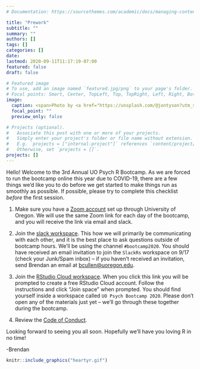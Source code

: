 ```yaml
---
# Documentation: https://sourcethemes.com/academic/docs/managing-content/

title: "Prework"
subtitle: ""
summary: ""
authors: []
tags: []
categories: []
date: 
lastmod: 2020-09-11T11:17:19-07:00
featured: false
draft: false

# Featured image
# To use, add an image named `featured.jpg/png` to your page's folder.
# Focal points: Smart, Center, TopLeft, Top, TopRight, Left, Right, BottomLeft, Bottom, BottomRight.
image:
  caption: <span>Photo by <a href="https://unsplash.com/@jontyson?utm_source=unsplash&amp;utm_medium=referral&amp;utm_content=creditCopyText">Jon Tyson</a> on <a href="https://unsplash.com/s/photos/welcome?utm_source=unsplash&amp;utm_medium=referral&amp;utm_content=creditCopyText">Unsplash</a></span>
  focal_point: ""
  preview_only: false

# Projects (optional).
#   Associate this post with one or more of your projects.
#   Simply enter your project's folder or file name without extension.
#   E.g. `projects = ["internal-project"]` references `content/project/deep-learning/index.md`.
#   Otherwise, set `projects = []`.
projects: []
---
```


Hello! Welcome to the 3rd Annual UO Psych R Bootcamp. As we are forced to run the bootcamp online this year due to COVID-19, there are a few things we'd like you to do before we get started to make things run as smoothly as possible. If possible, please try to complete this checklist *before* the first session.

1) Make sure you have a [Zoom account](https://service.uoregon.edu/TDClient/2030/Portal/KB/ArticleDet?ID=101392) set up through University of Oregon. We will use the same Zoom link for each day of the bootcamp, and you will receive the link via email and slack.

2) Join the [slack workspace](https://uodatascience.slack.com/). This how we will primarily be communicating with each other, and it is the best place to ask questions outside of bootcamp hours. We'll be using the channel `#bootcamp2020`. You should have received an email invitation to join the `SlackRs` workspace on 9/17 (check your Junk/Spam inbox) -- if you haven't received an invitation, send Brendan an email at [bcullen@uoregon.edu](mailto:bcullen@uoregon.edu). 

3) Join the [RStudio Cloud workspace](https://bit.ly/3caJRCN). When you click this link you will be prompted to create a free RStudio Cloud account. Follow the instructions and click "Join space" when prompted. You should find yourself inside a workspace called `UO Psych Bootcamp 2020`. Please don't open any of the materials just yet -- we'll go through these together during the bootcamp. 

4) Review the [Code of Conduct](/#code_of_conduct).

Looking forward to seeing you all soon. Hopefully we'll have you loving R in no time!

-Brendan

```r
knitr::include_graphics("heartyr.gif")
```

